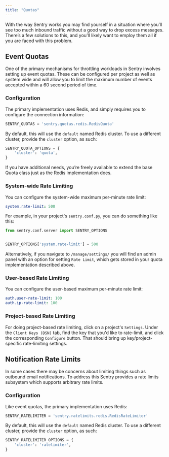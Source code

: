 ```yaml
---
title: "Quotas"
---
```


With the way Sentry works you may find yourself in a situation where you’ll see too much inbound traffic without a good way to drop excess messages. There’s a few solutions to this, and you’ll likely want to employ them all if you are faced with this problem.

## Event Quotas

One of the primary mechanisms for throttling workloads in Sentry involves setting up event quotas. These can be configured per project as well as system wide and will allow you to limit the maximum number of events accepted within a 60 second period of time.

### Configuration

The primary implementation uses Redis, and simply requires you to configure the connection information:

```python
SENTRY_QUOTAS = 'sentry.quotas.redis.RedisQuota'
```

By default, this will use the `default` named Redis cluster. To use a different cluster, provide the `cluster` option, as such:

```python
SENTRY_QUOTA_OPTIONS = {
    'cluster': 'quota',
}
```

If you have additional needs, you’re freely available to extend the base Quota class just as the Redis implementation does.

### System-wide Rate Limiting

You can configure the system-wide maximum per-minute rate limit:

```yaml
system.rate-limit: 500
```

For example, in your project's `sentry.conf.py`, you can do something like this:

```python
from sentry.conf.server import SENTRY_OPTIONS


SENTRY_OPTIONS['system.rate-limit'] = 500
```

Alternatively, if you navigate to `/manage/settings/` you will find an admin panel with an option for setting `Rate Limit`, which gets stored in your quota implementation described above.

### User-based Rate Limiting

You can configure the user-based maximum per-minute rate limit:

```yaml
auth.user-rate-limit: 100
auth.ip-rate-limit: 100
```

### Project-based Rate Limiting

For doing project-based rate limiting, click on a project's `Settings`. Under the `Client Keys (DSN)` tab, find the key that you'd like to rate-limit, and click the corresponding `Configure` button. That should bring up key/project-specific rate-limiting settings.

## Notification Rate Limits

In some cases there may be concerns about limiting things such as outbound email notifications. To address this Sentry provides a rate limits subsystem which supports arbitrary rate limits.

### Configuration

Like event quotas, the primary implementation uses Redis:

```python
SENTRY_RATELIMITER = 'sentry.ratelimits.redis.RedisRateLimiter'
```

By default, this will use the `default` named Redis cluster. To use a different cluster, provide the `cluster` option, as such:

```python
SENTRY_RATELIMITER_OPTIONS = {
    'cluster': 'ratelimiter',
}
```
